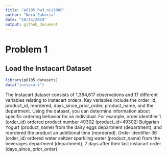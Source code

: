 ```yaml
---
title: "p8105_hw3_niz2000"
author: "Nora Zakaria"
date: "10/14/2019"
output: github_document
---
```


# Problem 1

## Load the Instacart Dataset
```r
library(p8105.datasets)
data("instacart")

```
The Instacart dataset consists of 1,384,617 observations and 17 different variables relating to instacart orders. Key variables include the order_id, product_id, reordered, days_since_prior_order, product_name, and the department. Using the dataset, you can determine information about specific ordering behavior for an individual. For example, order identifier 1 (order_id) ordered product number 49302 (product_id=49302) Bulgarian Yogurt (product_name) from the dairy eggs department (department), and reordered the product an additional time (reordered). Order identifier 36 (order_id) ordered water seltzer sparkling water (product_name) from the beverages department (department), 7 days after their last instacart order (days_since_prior_order).

